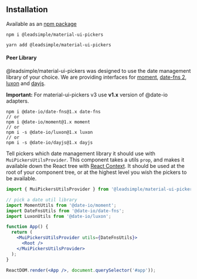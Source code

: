 
<PageMeta
  title="Installation"
  description="Step-by-step guide how to install @leadsimple/material-ui-pickers"
/>

## Installation

Available as an [npm package](https://www.npmjs.com/package/@leadsimple/material-ui-pickers)

```
npm i @leadsimple/material-ui-pickers

yarn add @leadsimple/material-ui-pickers
```

#### Peer Library

@leadsimple/material-ui-pickers was designed to use the date management library of your choice.
We are providing interfaces for [moment](https://momentjs.com/), [date-fns 2](https://date-fns.org/), [luxon](https://moment.github.io/luxon/) and [dayjs](https://github.com/iamkun/dayjs).

**Important:** For material-ui-pickers v3 use **v1.x** version of @date-io adapters.

```
npm i @date-io/date-fns@1.x date-fns
// or
npm i @date-io/moment@1.x moment
// or
npm i -s @date-io/luxon@1.x luxon
// or
npm i -s @date-io/dayjs@1.x dayjs
```

Tell pickers which date management library it should use with `MuiPickersUtilsProvider`. This component takes a utils
`prop`, and makes it available down the React tree with [React Context](https://reactjs.org/docs/context.html). It should
be used at the root of your component tree, or at the highest level you wish the pickers to be available.

```jsx
import { MuiPickersUtilsProvider } from '@leadsimple/material-ui-pickers';

// pick a date util library
import MomentUtils from '@date-io/moment';
import DateFnsUtils from '@date-io/date-fns';
import LuxonUtils from '@date-io/luxon';

function App() {
  return (
    <MuiPickersUtilsProvider utils={DateFnsUtils}>
      <Root />
    </MuiPickersUtilsProvider>
  );
}

ReactDOM.render(<App />, document.querySelector('#app'));
```
